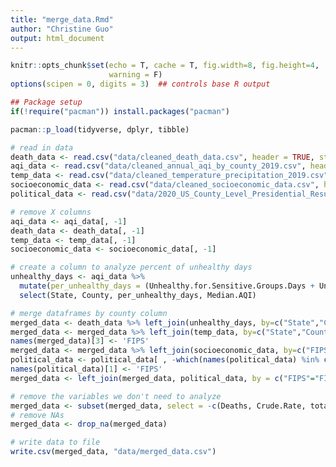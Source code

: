 ```yaml
---
title: "merge_data.Rmd"
author: "Christine Guo"
output: html_document
---
```


```r
knitr::opts_chunk$set(echo = T, cache = T, fig.width=8, fig.height=4,
                      warning = F)
options(scipen = 0, digits = 3)  ## controls base R output

## Package setup
if(!require("pacman")) install.packages("pacman")

pacman::p_load(tidyverse, dplyr, tibble)
```

```r
# read in data
death_data <- read.csv("data/cleaned_death_data.csv", header = TRUE, stringsAsFactors = F)
aqi_data <- read.csv("data/cleaned_annual_aqi_by_county_2019.csv", header = TRUE, stringsAsFactors = F)
temp_data <- read.csv("data/cleaned_temperature_precipitation_2019.csv", header = TRUE, stringsAsFactors = F)
socioeconomic_data <- read.csv("data/cleaned_socioeconomic_data.csv", header = TRUE, stringsAsFactors = F)
political_data <- read.csv("data/2020_US_County_Level_Presidential_Results.csv", header = TRUE, stringsAsFactors = F)

# remove X columns
aqi_data <- aqi_data[, -1]
death_data <- death_data[, -1]
temp_data <- temp_data[, -1]
socioeconomic_data <- socioeconomic_data[, -1]

# create a column to analyze percent of unhealthy days 
unhealthy_days <- aqi_data %>%
  mutate(per_unhealthy_days = (Unhealthy.for.Sensitive.Groups.Days + Unhealthy.Days + Very.Unhealthy.Days	+ Hazardous.Days)/Days.with.AQI) %>%
  select(State, County, per_unhealthy_days, Median.AQI)

# merge dataframes by county column 
merged_data <- death_data %>% left_join(unhealthy_days, by=c("State","County"))
merged_data <- merged_data %>% left_join(temp_data, by=c("State","County"))
names(merged_data)[3] <- 'FIPS'
merged_data <- merged_data %>% left_join(socioeconomic_data, by=c("FIPS"))
political_data <- political_data[ , -which(names(political_data) %in% c("state_name", "county_name"))]
names(political_data)[1] <- 'FIPS'
merged_data <- left_join(merged_data, political_data, by = c("FIPS"="FIPS")) 

# remove the variables we don't need to analyze 
merged_data <- subset(merged_data, select = -c(Deaths, Crude.Rate, total_votes, votes_gop, votes_dem, diff))
# remove NAs 
merged_data <- drop_na(merged_data)  

# write data to file 
write.csv(merged_data, "data/merged_data.csv")
```

